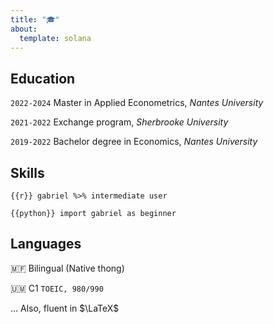 ```yaml
---
title: "🎓"
about:
  template: solana
---
```


## Education

`2022-2024` Master in Applied Econometrics, *Nantes University*

`2021-2022` Exchange program, *Sherbrooke University*

`2019-2022` Bachelor degree in Economics, *Nantes University*

## Skills

``` {{r}}
gabriel %>% intermediate user
```

``` {{python}}
import gabriel as beginner
```

## Languages

 🇲🇫 Bilingual (Native thong)

 🇺🇲 C1 `TOEIC, 980/990`

... Also, fluent in $\LaTeX$
